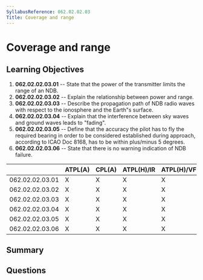 ```yaml
---
SyllabusReference: 062.02.02.03
Title: Coverage and range
---
```


# Coverage and range

## Learning Objectives

1. **062.02.02.03.01** -- State that the power of the transmitter limits the
   range of an NDB.
2. **062.02.02.03.02** -- Explain the relationship between power and range.
3. **062.02.02.03.03** -- Describe the propagation path of NDB radio waves with
   respect to the ionosphere and the Earth"s surface.
4. **062.02.02.03.04** -- Explain that the interference between sky waves and
   ground waves leads to "fading".
5. **062.02.02.03.05** -- Define that the accuracy the pilot has to fly the
   required bearing in order to be considered established during approach,
   according to ICAO Doc 8168, has to be within plus/minus 5 degrees.
6. **062.02.02.03.06** -- State that there is no warning indication of NDB
   failure.

|                 | ATPL(A) | CPL(A) | ATPL(H)/IR | ATPL(H)/VFR | CPL(H) | IR  | CBIR(A) |
| --------------- | ------- | ------ | ---------- | ----------- | ------ | --- | ------- |
| 062.02.02.03.01 | X       | X      | X          | X           | X      | X   | X       |
| 062.02.02.03.02 | X       | X      | X          | X           | X      | X   | X       |
| 062.02.02.03.03 | X       | X      | X          | X           | X      | X   | X       |
| 062.02.02.03.04 | X       | X      | X          | X           | X      | X   | X       |
| 062.02.02.03.05 | X       | X      | X          | X           | X      | X   | X       |
| 062.02.02.03.06 | X       | X      | X          | X           | X      | X   | X       |

## Summary

## Questions
